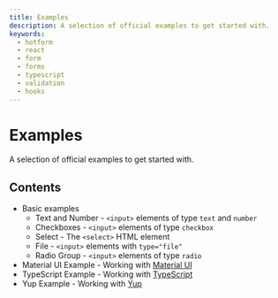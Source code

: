```yaml
---
title: Examples
description: A selection of official examples to get started with.
keywords:
  - hotform
  - react
  - form
  - forms
  - typescript
  - validation
  - hooks
---
```


# Examples

A selection of official examples to get started with.

## Contents

- <GatsbyLink to="/examples/basic">Basic examples</GatsbyLink>
  - <GatsbyLink to="/examples/basic#text-and-number">Text and Number</GatsbyLink> - `<input>` elements of type `text` and `number`
  - <GatsbyLink to="/examples/basic#checkboxes">Checkboxes</GatsbyLink> - `<input>` elements of type `checkbox`
  - <GatsbyLink to="/examples/basic#select">Select</GatsbyLink> - The `<select>` HTML element
  - <GatsbyLink to="/examples/basic#file">File</GatsbyLink> - `<input>` elements with `type="file"`
  - <GatsbyLink to="/examples/basic#radio-group">Radio Group</GatsbyLink> - `<input>` elements of type `radio`
- <GatsbyLink to="/examples/material-ui">Material UI Example</GatsbyLink> - Working with <a href="https://mui.com/" rel="noreferrer" target="_blank">Material UI</a>
- <GatsbyLink to="/examples/typescript">TypeScript Example</GatsbyLink> - Working with <a href="https://www.typescriptlang.org/" rel="noreferrer" target="_blank">TypeScript</a>
- <GatsbyLink to="/examples/yup">Yup Example</GatsbyLink> - Working with <a href="https://github.com/jquense/yup/" rel="noreferrer" target="_blank">Yup</a>
